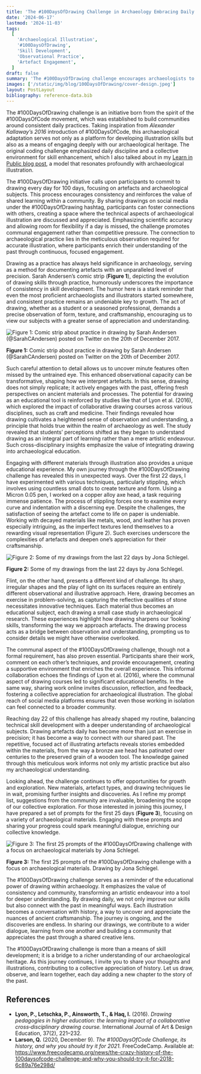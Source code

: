 ```yaml
---
title: 'The #100DaysOfDrawing Challenge in Archaeology Embracing Daily Artistic Practice to Connect Deeper with Our Past'
date: '2024-06-17'
lastmod: '2024-11-03'
tags:
  [
    'Archaeological Illustration',
    '#100DaysOfDrawing',
    'Skill Development',
    'Observational Practice',
    'Artefact Engagement',
  ]
draft: false
summary: 'The #100DaysOfDrawing challenge encourages archaeologists to draw daily for 100 days, enhancing both technical illustration skills and deeper engagement with archaeological materials. It highlights the value of consistent practice, fostering a supportive community that shares insights and techniques while appreciating the nuances of ancient craftsmanship. This challenge transforms drawing into an educational tool that bridges the gap between observation and a profound understanding of artefacts.'
images: ['/static/img/blog/100DaysOfDrawing/cover-design.jpeg']
layout: PostLayout
bibliography: reference-data.bib
---
```


The #100DaysOfDrawing challenge is an initiative born from the spirit of the #100DaysOfCode movement, which was established to build communities around consistent daily practices. Taking inspiration from _Alexander Kallaway’s 2016_ introduction of #100DaysOfCode, this archaeological adaptation serves not only as a platform for developing illustration skills but also as a means of engaging deeply with our archaeological heritage. The original coding challenge emphasized daily discipline and a collective environment for skill enhancement, which I also talked about in my [Learn in Public blog post](https://www.archaeoink.com/blog/learn-in-public), a model that resonates profoundly with archaeological illustration.

The #100DaysOfDrawing initiative calls upon participants to commit to drawing every day for 100 days, focusing on artefacts and archaeological subjects. This process encourages consistency and reinforces the value of shared learning within a community. By sharing drawings on social media under the #100DaysOfDrawing hashtag, participants can foster connections with others, creating a space where the technical aspects of archaeological illustration are discussed and appreciated. Emphasizing scientific accuracy and allowing room for flexibility if a day is missed, the challenge promotes communal engagement rather than competitive pressure. The connection to archaeological practice lies in the meticulous observation required for accurate illustration, where participants enrich their understanding of the past through continuous, focused engagement.

Drawing as a practice has always held significance in archaeology, serving as a method for documenting artefacts with an unparalleled level of precision. Sarah Andersen’s comic strip (**Figure 1**), depicting the evolution of drawing skills through practice, humorously underscores the importance of consistency in skill development. The humor here is a stark reminder that even the most proficient archaeologists and illustrators started somewhere, and consistent practice remains an undeniable key to growth. The act of drawing, whether as a student or a seasoned professional, demands a precise observation of form, texture, and craftsmanship, encouraging us to view our subjects with a greater sense of appreciation and understanding.

![Figure 1: Comic strip about practice in drawing by Sarah Andersen (@SarahCAndersen) posted on Twitter on the 20th of December 2017.](/static/img/blog/100DaysOfDrawing/figure1-sarah-andersen-comic.jpg)

<div className="image-caption">
  <strong>Figure 1:</strong> Comic strip about practice in drawing by Sarah Andersen
  (@SarahCAndersen) posted on Twitter on the 20th of December 2017.
</div>

Such careful attention to detail allows us to uncover minute features often missed by the untrained eye. This enhanced observational capacity can be transformative, shaping how we interpret artefacts. In this sense, drawing does not simply replicate; it actively engages with the past, offering fresh perspectives on ancient materials and processes. The potential for drawing as an educational tool is reinforced by studies like that of Lyon et al. (2016), which explored the impact of collaborative drawing courses across various disciplines, such as craft and medicine. Their findings revealed how drawing cultivates a heightened sense of observation and understanding, a principle that holds true within the realm of archaeology as well. The study revealed that students’ perceptions shifted as they began to understand drawing as an integral part of learning rather than a mere artistic endeavour. Such cross-disciplinary insights emphasize the value of integrating drawing into archaeological education.

Engaging with different materials through illustration also provides a unique educational experience. My own journey through the #100DaysOfDrawing challenge has revealed this in unexpected ways. Over the first 22 days, I have experimented with various techniques, particularly stippling, which involves using countless small dots to create texture and form. Using a Micron 0.05 pen, I worked on a copper alloy axe head, a task requiring immense patience. The process of stippling forces one to examine every curve and indentation with a discerning eye. Despite the challenges, the satisfaction of seeing the artefact come to life on paper is undeniable. Working with decayed materials like metals, wood, and leather has proven especially intriguing, as the imperfect textures lend themselves to a rewarding visual representation (Figure 2). Such exercises underscore the complexities of artefacts and deepen one’s appreciation for their craftsmanship.

![Figure 2: Some of my drawings from the last 22 days by Jona Schlegel.](/static/img/blog/100DaysOfDrawing/figure2-some-drawings.jpg)

<div className="image-caption">
  <strong>Figure 2:</strong> Some of my drawings from the last 22 days by Jona Schlegel.
</div>

Flint, on the other hand, presents a different kind of challenge. Its sharp, irregular shapes and the play of light on its surfaces require an entirely different observational and illustrative approach. Here, drawing becomes an exercise in problem-solving, as capturing the reflective qualities of stone necessitates innovative techniques. Each material thus becomes an educational subject, each drawing a small case study in archaeological research. These experiences highlight how drawing sharpens our ‘looking’ skills, transforming the way we approach artefacts. The drawing process acts as a bridge between observation and understanding, prompting us to consider details we might have otherwise overlooked.

The communal aspect of the #100DaysOfDrawing challenge, though not a formal requirement, has also proven essential. Participants share their work, comment on each other’s techniques, and provide encouragement, creating a supportive environment that enriches the overall experience. This informal collaboration echoes the findings of Lyon et al. (2016), where the communal aspect of drawing courses led to significant educational benefits. In the same way, sharing work online invites discussion, reflection, and feedback, fostering a collective appreciation for archaeological illustration. The global reach of social media platforms ensures that even those working in isolation can feel connected to a broader community.

Reaching day 22 of this challenge has already shaped my routine, balancing technical skill development with a deeper understanding of archaeological subjects. Drawing artefacts daily has become more than just an exercise in precision; it has become a way to connect with our shared past. The repetitive, focused act of illustrating artefacts reveals stories embedded within the materials, from the way a bronze axe head has patinated over centuries to the preserved grain of a wooden tool. The knowledge gained through this meticulous work informs not only my artistic practice but also my archaeological understanding.

Looking ahead, the challenge continues to offer opportunities for growth and exploration. New materials, artefact types, and drawing techniques lie in wait, promising further insights and discoveries. As I refine my prompt list, suggestions from the community are invaluable, broadening the scope of our collective exploration. For those interested in joining this journey, I have prepared a set of prompts for the first 25 days (**Figure 3**), focusing on a variety of archaeological materials. Engaging with these prompts and sharing your progress could spark meaningful dialogue, enriching our collective knowledge.

![Figure 3: The first 25 prompts of the #100DaysOfDrawing challenge with a focus on archaeological materials by Jona Schlegel.](/static/img/blog/100DaysOfDrawing/figure3-prompts.jpg)

<div className="image-caption">
  <strong>Figure 3:</strong> The first 25 prompts of the #100DaysOfDrawing challenge with a focus on
  archaeological materials. Drawing by Jona Schlegel.
</div>

The #100DaysOfDrawing challenge serves as a reminder of the educational power of drawing within archaeology. It emphasizes the value of consistency and community, transforming an artistic endeavour into a tool for deeper understanding. By drawing daily, we not only improve our skills but also connect with the past in meaningful ways. Each illustration becomes a conversation with history, a way to uncover and appreciate the nuances of ancient craftsmanship. The journey is ongoing, and the discoveries are endless. In sharing our drawings, we contribute to a wider dialogue, learning from one another and building a community that appreciates the past through a shared creative lens.

The #100DaysOfDrawing challenge is more than a means of skill development; it is a bridge to a richer understanding of our archaeological heritage. As this journey continues, I invite you to share your thoughts and illustrations, contributing to a collective appreciation of history. Let us draw, observe, and learn together, each day adding a new chapter to the story of the past.

## References

- **Lyon, P., Letschka, P., Ainsworth, T., & Haq, I.** (2016). _Drawing pedagogies in higher education: the learning impact of a collaborative cross‐disciplinary drawing course._ International Journal of Art & Design Education, 37(2), 221–232.
- **Larson, Q.** (2020, December 9). _The #100DaysOfCode Challenge, its history, and why you should try it for 2021._ FreeCodeCamp. Available at: https://www.freecodecamp.org/news/the-crazy-history-of-the-100daysofcode-challenge-and-why-you-should-try-it-for-2018-6c89a76e298d/
